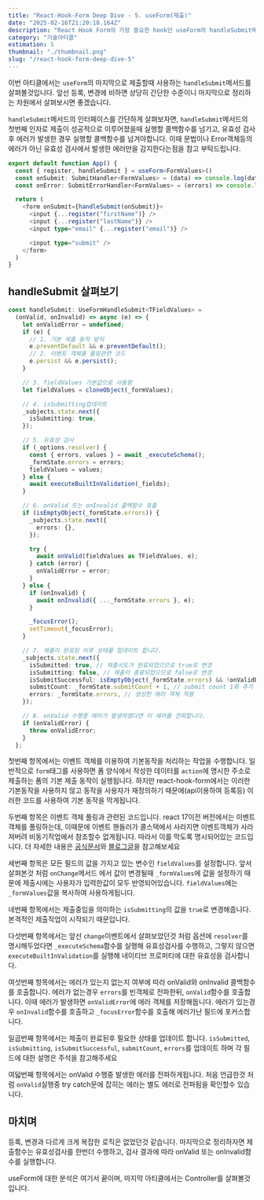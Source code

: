 ```yaml
---
title: "React-Hook-Form Deep Dive - 5. useForm(제출)"
date: "2025-02-16T21:20:18.164Z"
description: "React Hook Form의 가장 중요한 hook인 useForm의 handleSubmit메서드 중심으로 제출과정을 살펴봅니다."
category: "기술아티클"
estimation: 5
thumbnail: "./thumbnail.png"
slug: "/react-hook-form-deep-dive-5"
---
```


이번 아티클에서는 `useForm`의 마지막으로 제출할때 사용하는 `handleSubmit`메서드를 살펴볼것입니다. 앞선 등록, 변경에 비하면 상당히 간단한 수준이니 마지막으로 정리하는 차원에서 살펴보시면 좋겠습니다.

`handleSubmit`메서드의 인터페이스를 간단하게 살펴보자면, `handleSubmit`메서드의 첫번째 인자로 제출이 성공적으로 이루어졌을때 실행할 콜백함수를 넘기고, 유효성 검사후 에러가 발생한 경우 실행할 콜백함수를 넘겨야합니다. 이때 문법이나 Error객체등의 에러가 아닌 유효성 검사에서 발생한 에러만을 감지한다는점을 참고 부탁드립니다.

```typescript
export default function App() {
  const { register, handleSubmit } = useForm<FormValues>()
  const onSubmit: SubmitHandler<FormValues> = (data) => console.log(data)
  const onError: SubmitErrorHandler<FormValues> = (errors) => console.log(errors)

  return (
    <form onSubmit={handleSubmit(onSubmit)}>
      <input {...register("firstName")} />
      <input {...register("lastName")} />
      <input type="email" {...register("email")} />

      <input type="submit" />
    </form>
  )
}
```
 
## handleSubmit 살펴보기
```typescript
const handleSubmit: UseFormHandleSubmit<TFieldValues> =
  (onValid, onInvalid) => async (e) => {
    let onValidError = undefined;
    if (e) {
      // 1. 기본 제출 동작 방지
      e.preventDefault && e.preventDefault();
      // 2. 이벤트 객체를 풀링관련 코드
      e.persist && e.persist();
    }

    // 3. fieldValues 기본값으로 사용함
    let fieldValues = cloneObject(_formValues);

    // 4. isSubmitting업데이트
    _subjects.state.next({
      isSubmitting: true,
    });

    // 5. 유효성 검사
    if (_options.resolver) {
      const { errors, values } = await _executeSchema();
      _formState.errors = errors;
      fieldValues = values;
    } else {
      await executeBuiltInValidation(_fields);
    }

    // 6. onValid 또는 onInvalid 콜백함수 호출
    if (isEmptyObject(_formState.errors)) {
      _subjects.state.next({
        errors: {},
      });

      try {
        await onValid(fieldValues as TFieldValues, e);
      } catch (error) {
        onValidError = error;
      }
    } else {
      if (onInvalid) {
        await onInvalid({ ..._formState.errors }, e);
      }

      _focusError();
      setTimeout(_focusError);
    }

    // 7. 제출이 완료된 이후 상태를 업데이트 합니다.
    _subjects.state.next({
      isSubmitted: true, // 제출시도가 완료되었으므로 true로 변경
      isSubmitting: false, // 제출이 종료되었으므로 false로 변경
      isSubmitSuccessful: isEmptyObject(_formState.errors) && !onValidError, // 에러가 없고, onValidError(onValid수행중 발생한 에러)도 없으면 true로 변경
      submitCount: _formState.submitCount + 1, // submit count 1회 추가
      errors: _formState.errors, // 생성한 에러 객체 적용
    });

    // 8. onValid 수행중 에러가 발생하였다면 이 에러를 전파합니다.
    if (onValidError) {
      throw onValidError;
    }
  };

```

첫번째 항목에서는 이벤트 객체를 이용하여 기본동작을 처리하는 작업을 수행합니다. 일반적으로 `form`태그를 사용하면 폼 양식에서 작성한 데이터를 `action`에 명시한 주소로 제출하는 폼의 기본 제출 동작이 실행됩니다. 하지만 react-hook-form에서는 이러한 기본동작을 사용하지 않고 동작을 사용자가 재정의하기 때문에(api이용하여 등록등) 이러한 코드를 사용하여 기본 동작을 막게됩니다. 

두번째 항목은 이벤트 객체 풀링과 관련된 코드입니다. react 17이전 버전에서는 이벤트 객체를 풀링하는데, 이때문에  이벤트 핸들러가 콜스택에서 사라지면 이벤트객체가 사라져버려 비동기작업에서 참조할수 없게됩니다. 따라서 이를 막도록 명시되어있는 코드입니다. 더 자세한 내용은 [공식문서](https://legacy.reactjs.org/docs/legacy-event-pooling)와 [블로그글](https://legacy.reactjs.org/blog/2020/08/10/react-v17-rc.html#no-event-pooling)을 참고해보세요

세번째 항목은 모든 필드의 값을 가지고 있는 변수인 `fieldValues`를 설정합니다. 앞서 살펴본것 처럼 `onChange`메서드 에서 값이 변경될때 `_formValues`에 값을 설정하기 때문에 제출시에는 사용자가 입력한값이 모두 반영되어있습니다. `fieldValues`에는 `_formValues`값을 복사하여 사용하게됩니다.

네번째 항목에서는 제출중임을 의미하는 `isSubmitting`의 값을 `true`로 변경해줍니다. 본격적인 제출작업이 시작되기 때문입니다.

다섯번째 항목에서는 앞선 `change`이벤트에서 살펴보았던것 처럼 옵션에 `resolver`를 명시해두었다면 `_executeSchema`함수를 실행해 유효성검사를 수행하고, 그렇지 않으면 `executeBuiltInValidation`를 실행해 네이티브 프로퍼티에 대한 유효성을 검사합니다.

여섯번째 항목에서는 에러가 있는지 없는지 여부에 따라 onValid와 onInvalid 콜백함수를 호출합니다. 에러가 없는경우 `errors`를 빈객체로 전파한뒤, `onValid`함수를 호출합니다. 이때 에러가 발생하면 `onValidError`에 에러 객체를 저장해둡니다. 에러가 있는경우 `onInvalid`함수를 호출하고 `_focusError`함수를 호출해 에러가난 필드에 포커스합니다. 

일곱번째 항목에서는 제출이 완료된후 필요한 상태를 업데이트 합니다. `isSubmitted`, `isSubmitting`, `isSubmitSuccessful`, `submitCount`, `errors`를 업데이트 하며 각 필드에 대한 설명은 주석을 참고해주세요

여덟번째 항목에서는 onValid 수행중 발생한 에러를 전파하게됩니다. 처음 언급한것 처럼 `onValid`실행중 try catch문에 잡히는 에러는 별도 에러로 전파됨을 확인할수 있습니다.

## 마치며
등록, 변경과 다르게 크게 복잡한 로직은 없었던것 같습니다. 마지막으로 정리하자면 제출함수는 유효성검사를 한번더 수행하고, 검사 결과에 따라 onValid 또는 onInvalid함수를 실행합니다.

useForm에 대한 분석은 여기서 끝이며, 마지막 아티클에서는 Controller를 살펴볼것입니다.